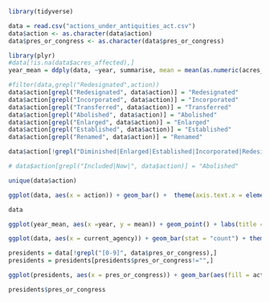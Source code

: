 ```r
library(tidyverse)
```

```r
data = read.csv("actions_under_antiquities_act.csv")
data$action <- as.character(data$action)
data$pres_or_congress <- as.character(data$pres_or_congress)
```


```r
library(plyr)
#data[!is.na(data$acres_affected),]
year_mean = ddply(data, ~year, summarise, mean = mean(as.numeric(acres_affected), na.rm=TRUE))
```

```r
#filter(data,grepl("Redesignated",action))
data$action[grepl("Redesignated", data$action)] = "Redesignated"
data$action[grepl("Incorporated", data$action)] = "Incorporated"
data$action[grepl("Transferred", data$action)] = "Transferred"
data$action[grepl("Abolished", data$action)] = "Abolished"
data$action[grepl("Enlarged", data$action)] = "Enlarged"
data$action[grepl("Established", data$action)] = "Established"
data$action[grepl("Renamed", data$action)] = "Renamed"

data$action[!grepl("Diminished|Enlarged|Established|Incorporated|Redesignated|Transferred", data$action)] = "Other"

# data$action[grepl("Included|Now|", data$action)] = "Abolished"
```

```r
unique(data$action)
```
```r
ggplot(data, aes(x = action)) + geom_bar() +  theme(axis.text.x = element_text(angle = 90))
```


```r
data
```


```r
ggplot(year_mean, aes(x =year, y = mean)) + geom_point() + labs(title = "year vs average number of acres affected", y = "mean acres affected") + geom_smooth()
```
```r
ggplot(data, aes(x = current_agency)) + geom_bar(stat = "count") + theme(axis.text.x = element_text(angle = 90, hjust = 1))
```



```r
presidents = data[!grepl("[0-9]", data$pres_or_congress),]
presidents = presidents[presidents$pres_or_congress!="",]
```


```r
ggplot(presidents, aes(x = pres_or_congress)) + geom_bar(aes(fill = action)) + theme(axis.text.x = element_text(angle = 45, hjust =1)) + labs(title = "frequency of things" )
```

```r
presidents$pres_or_congress
```

